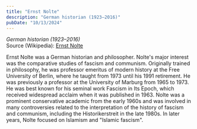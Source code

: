 ```yaml
---
title: "Ernst Nolte"
description: "German historian (1923–2016)"
pubDate: "10/13/2024"
---
```


*German historian (1923–2016)*  
Source (Wikipedia): [Ernst Nolte][1]

Ernst Nolte was a German historian and philosopher. Nolte's major interest was the comparative studies of fascism and communism. Originally trained in philosophy, he was professor emeritus of modern history at the Free University of Berlin, where he taught from 1973 until his 1991 retirement. He was previously a professor at the University of Marburg from 1965 to 1973. He was best known for his seminal work Fascism in Its Epoch, which received widespread acclaim when it was published in 1963. Nolte was a prominent conservative academic from the early 1960s and was involved in many controversies related to the interpretation of the history of fascism and communism, including the Historikerstreit in the late 1980s. In later years, Nolte focused on Islamism and "Islamic fascism".

[1]: https://en.wikipedia.org/wiki/Ernst_Nolte
